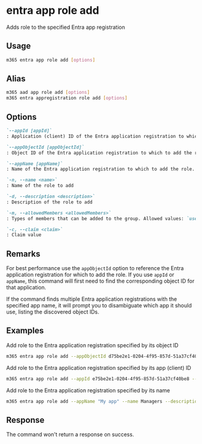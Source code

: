 
# entra app role add

Adds role to the specified Entra app registration

## Usage

```sh
m365 entra app role add [options]
```

## Alias

```sh
m365 aad app role add [options]
m365 entra appregistration role add [options]
```

## Options

```md definition-list
`--appId [appId]`
: Application (client) ID of the Entra application registration to which to add the role. Specify either `appId`, `appObjectId` or `appName`

`--appObjectId [appObjectId]`
: Object ID of the Entra application registration to which to add the role. Specify either `appId`, `appObjectId` or `appName`

`--appName [appName]`
: Name of the Entra application registration to which to add the role. Specify either `appId`, `appObjectId` or `appName`

`-n, --name <name>`
: Name of the role to add

`-d, --description <description>`
: Description of the role to add

`-m, --allowedMembers <allowedMembers>`
: Types of members that can be added to the group. Allowed values: `usersGroups`, `applications`, `both`

`-c, --claim <claim>`
: Claim value
```

<Global />

## Remarks

For best performance use the `appObjectId` option to reference the Entra application registration for which to add the role. If you use `appId` or `appName`, this command will first need to find the corresponding object ID for that application.

If the command finds multiple Entra application registrations with the specified app name, it will prompt you to disambiguate which app it should use, listing the discovered object IDs.

## Examples

Add role to the Entra application registration specified by its object ID

```sh
m365 entra app role add --appObjectId d75be2e1-0204-4f95-857d-51a37cf40be8 --name Managers --description "Managers" --allowedMembers usersGroups --claim managers
```

Add role to the Entra application registration specified by its app (client) ID

```sh
m365 entra app role add --appId e75be2e1-0204-4f95-857d-51a37cf40be8 --name Managers --description "Managers" --allowedMembers usersGroups --claim managers
```

Add role to the Entra application registration specified by its name

```sh
m365 entra app role add --appName "My app" --name Managers --description "Managers" --allowedMembers usersGroups --claim managers
```

## Response

The command won't return a response on success.
